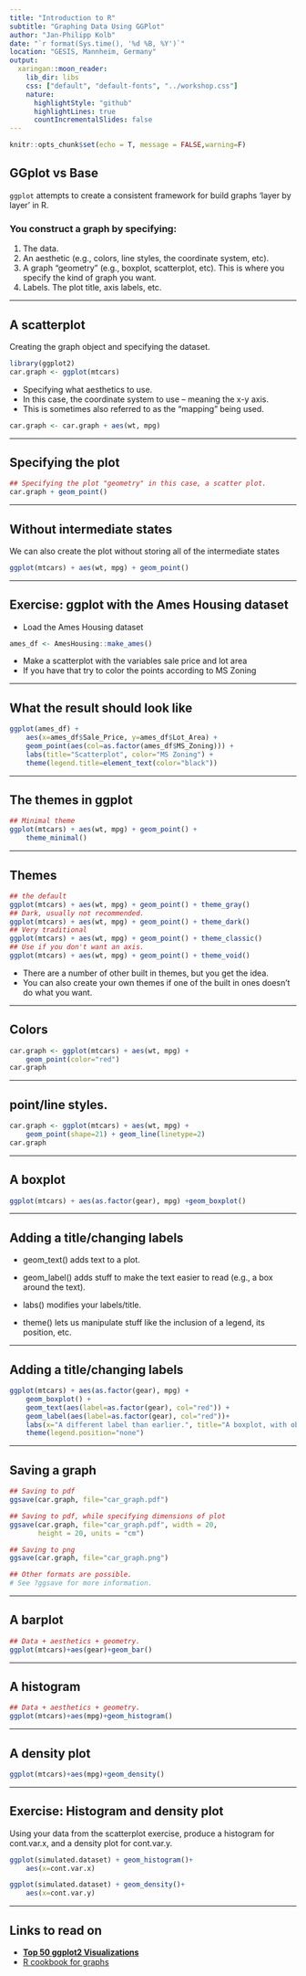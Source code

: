 ```yaml
---
title: "Introduction to R"
subtitle: "Graphing Data Using GGPlot"
author: "Jan-Philipp Kolb"
date: "`r format(Sys.time(), '%d %B, %Y')`"
location: "GESIS, Mannheim, Germany"
output:
  xaringan::moon_reader:
    lib_dir: libs
    css: ["default", "default-fonts", "../workshop.css"]
    nature:
      highlightStyle: "github"
      highlightLines: true
      countIncrementalSlides: false
---
```

 
```r
knitr::opts_chunk$set(echo = T, message = FALSE,warning=F)
```
 


## GGplot vs Base

`ggplot` attempts to create a consistent framework for build graphs 'layer by layer' in R. 

### You construct a graph by specifying:

1. The data.
2. An aesthetic (e.g., colors, line styles, the coordinate system, etc). 
3. A graph "geometry" (e.g., boxplot, scatterplot, etc). This is where you specify the kind of graph you want.
4. Labels. The plot title, axis labels, etc. 

---

## A scatterplot 

Creating the graph object and specifying the dataset.

```r
library(ggplot2)
car.graph <- ggplot(mtcars)
```


- Specifying what aesthetics to use. 
- In this case, the coordinate system to use -- meaning the x-y axis. 
- This is sometimes also referred to as the "mapping" being used.


```r
car.graph <- car.graph + aes(wt, mpg)
```

---

## Specifying the plot

```r
## Specifying the plot "geometry" in this case, a scatter plot.
car.graph + geom_point()
```

---

## Without intermediate states

We can also create the plot without storing all of the intermediate states

```r
ggplot(mtcars) + aes(wt, mpg) + geom_point()
```

---

## Exercise: ggplot with the Ames Housing dataset

- Load the Ames Housing dataset

```r
ames_df <- AmesHousing::make_ames()
```

- Make a scatterplot with the variables sale price and lot area
- If you have that try to color the points according to MS Zoning

---

## What the result should look like

```r
ggplot(ames_df) +
    aes(x=ames_df$Sale_Price, y=ames_df$Lot_Area) +
    geom_point(aes(col=as.factor(ames_df$MS_Zoning))) + 
    labs(title="Scatterplot", color="MS Zoning") +
    theme(legend.title=element_text(color="black")) 
```

---

## The themes in ggplot 



```r
## Minimal theme
ggplot(mtcars) + aes(wt, mpg) + geom_point() + 
    theme_minimal()
```

---

## Themes


```r
## the default
ggplot(mtcars) + aes(wt, mpg) + geom_point() + theme_gray() 
## Dark, usually not recommended.
ggplot(mtcars) + aes(wt, mpg) + geom_point() + theme_dark() 
## Very traditional
ggplot(mtcars) + aes(wt, mpg) + geom_point() + theme_classic()
## Use if you don't want an axis.
ggplot(mtcars) + aes(wt, mpg) + geom_point() + theme_void() 
```



- There are a number of other built in themes, but you get the idea. 
- You can also create your own themes if one of the built in ones doesn't do
what you want.

---

## Colors

```r
car.graph <- ggplot(mtcars) + aes(wt, mpg) + 
    geom_point(color="red")
car.graph
```

---

## point/line styles.

```r
car.graph <- ggplot(mtcars) + aes(wt, mpg) + 
    geom_point(shape=21) + geom_line(linetype=2)
car.graph
```

---
 
## A boxplot
```r

ggplot(mtcars) + aes(as.factor(gear), mpg) +geom_boxplot()

```

---

## Adding a title/changing labels

- geom_text() adds text to a plot. 

- geom_label() adds stuff to make the text easier to read (e.g., a box around the text).

-  labs() modifies your labels/title.

-  theme() lets us manipulate stuff like the inclusion of a legend, its position, etc.

---

## Adding a title/changing labels

```r

ggplot(mtcars) + aes(as.factor(gear), mpg) +
    geom_boxplot() +
    geom_text(aes(label=as.factor(gear), col="red")) +
    geom_label(aes(label=as.factor(gear), col="red"))+
    labs(x="A different label than earlier.", title="A boxplot, with observations labeled according to their number of gears") +
    theme(legend.position="none")

```

---

## Saving a graph

```r

## Saving to pdf
ggsave(car.graph, file="car_graph.pdf")

## Saving to pdf, while specifying dimensions of plot
ggsave(car.graph, file="car_graph.pdf", width = 20, 
       height = 20, units = "cm")

## Saving to png
ggsave(car.graph, file="car_graph.png")

## Other formats are possible. 
# See ?ggsave for more information.

```

---

## A barplot

```r
## Data + aesthetics + geometry.
ggplot(mtcars)+aes(gear)+geom_bar()
```

---

## A histogram

```r

## Data + aesthetics + geometry.
ggplot(mtcars)+aes(mpg)+geom_histogram()

```

---

## A density plot

```r
ggplot(mtcars)+aes(mpg)+geom_density()
```

---

## Exercise: Histogram and density plot

Using your data from the scatterplot exercise, produce a histogram for
cont.var.x, and a density plot for cont.var.y.

```r
ggplot(simulated.dataset) + geom_histogram()+
    aes(x=cont.var.x)

ggplot(simulated.dataset) + geom_density()+
    aes(x=cont.var.y)

```

---

## Links to read on

- [**Top 50 ggplot2 Visualizations**](http://r-statistics.co/Top50-Ggplot2-Visualizations-MasterList-R-Code.html)
- [R cookbook for graphs](http://www.cookbook-r.com/Graphs/)

<!--
https://github.com/aosmith16/ggplot2-graphics-workshop/blob/master/graphics_with_ggplot2_script.r
-->